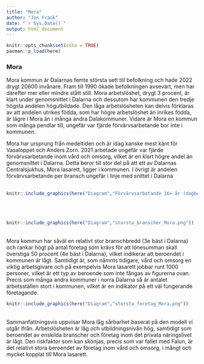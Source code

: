```yaml
---
title: "Mora"
author: "Jon Frank"
date: "`r Sys.Date()`"
output: html_document
---
```


```r
knitr::opts_chunk$set(echo = TRUE)
pacman::p_load(here)
```

### Mora

Mora kommun är Dalarnas femte största sett till befolkning och hade 2022 drygt 20600 invånare. Fram till 1990 ökade befolkningen avsevärt, men har därefter mer eller mindre stått still. Mora arbetslöshet, drygt 3 procent, är klart under genomsnittet i Dalarna och dessutom har kommunen den tredje högsta andelen högutbildade. Den låga arbetslösheten kan delvis förklaras av att andelen utrikes födda, som har högre arbetslöshet än inrikes födda, är lägre i Mora än i många andra Dalakommuner. Vidare är Mora en kommun som många pendlar till, ungefär var fjärde förvärvsarbetande bor inte i kommunen.

Mora har ursprung från medeltiden och är idag kanske mest känt för Vasaloppet och Anders Zorn. 2021 arbetade ungefär var fjärde förvärvsarbetande inom vård och omsorg, vilket är en klart högre andel än genomsnittet i Dalarna. Detta beror till stor del på att ett av Dalarnas Centralsjukhus, Mora lasarett, ligger i kommunen. I övrigt är andelen förvärvsarbetande per bransch ungefär i linje med snittet i Dalarna
<br>
<br>
```r
knitr::include_graphics(here("Diagram","Förvärvsarbetande 16+ år (dagbef)andel_per_bransch _Mora.png"))
```
<br>
<br>
```r
knitr::include_graphics(here("Diagram","storsta_branscher_Mora.png"))
```
<br>
Mora kommun har såväl en relativt stor branschbredd (3e bäst i Dalarna) och rankar högt på antal företag som krävs för att lönesumman skall överstiga 50 procent (4e bäst i Dalarna), vilket indikerar att beroendet i kommunen är lågt. Samtidigt är, som nämnts tidigare, vård och omsorg en viktig arbetsgivare och på exempelvis Mora lasarett jobbar runt 1000 personer, vilket är ett typ av beroende som inte fångas av figurerna ovan. Precis som många andra kommuner i norra Dalarna så är antalet arbetsställen stort i kommunen, vilket är en indikator på ett väl fungerande företagande.
<br>
```r
knitr::include_graphics(here("Diagram","storsta_foretag_Mora.png"))
```
<br>
Sammanfattningsvis uppvisar Mora låg sårbarhet baserat på den modell vi utgår ifrån. Arbetslösheten är låg och utbildningsnivån hög, samtidigt som beroendet av enskilda branscher och företag inom det privata näringslivet är lågt. Den riskfaktor som kan skönjas, precis som var fallet med Falun, är det relativt stora beroendet av företag inom vård och omsorg, i mångt och mycket kopplat till Mora lasarett.